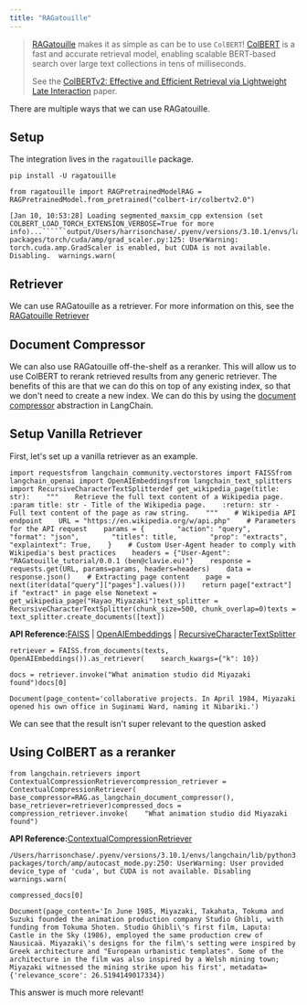 ```yaml
---
title: "RAGatouille"
---
```


> [RAGatouille](https://github.com/bclavie/RAGatouille) makes it as simple as can be to use `ColBERT`! [ColBERT](https://github.com/stanford-futuredata/ColBERT) is a fast and accurate retrieval model, enabling scalable BERT-based search over large text collections in tens of milliseconds.
>
> See the [ColBERTv2: Effective and Efficient Retrieval via Lightweight Late Interaction](https://arxiv.org/abs/2112.01488) paper.

There are multiple ways that we can use RAGatouille.

## Setup

The integration lives in the `ragatouille` package.

```
pip install -U ragatouille
```

```
from ragatouille import RAGPretrainedModelRAG = RAGPretrainedModel.from_pretrained("colbert-ir/colbertv2.0")
```

```````
[Jan 10, 10:53:28] Loading segmented_maxsim_cpp extension (set COLBERT_LOAD_TORCH_EXTENSION_VERBOSE=True for more info)...``````output/Users/harrisonchase/.pyenv/versions/3.10.1/envs/langchain/lib/python3.10/site-packages/torch/cuda/amp/grad_scaler.py:125: UserWarning: torch.cuda.amp.GradScaler is enabled, but CUDA is not available.  Disabling.  warnings.warn(
```````

## Retriever

We can use RAGatouille as a retriever. For more information on this, see the [RAGatouille Retriever](/oss/integrations/retrievers/ragatouille)

## Document Compressor

We can also use RAGatouille off-the-shelf as a reranker. This will allow us to use ColBERT to rerank retrieved results from any generic retriever. The benefits of this are that we can do this on top of any existing index, so that we don't need to create a new index. We can do this by using the [document compressor](/oss/how_to/contextual_compression) abstraction in LangChain.

## Setup Vanilla Retriever

First, let's set up a vanilla retriever as an example.

```
import requestsfrom langchain_community.vectorstores import FAISSfrom langchain_openai import OpenAIEmbeddingsfrom langchain_text_splitters import RecursiveCharacterTextSplitterdef get_wikipedia_page(title: str):    """    Retrieve the full text content of a Wikipedia page.    :param title: str - Title of the Wikipedia page.    :return: str - Full text content of the page as raw string.    """    # Wikipedia API endpoint    URL = "https://en.wikipedia.org/w/api.php"    # Parameters for the API request    params = {        "action": "query",        "format": "json",        "titles": title,        "prop": "extracts",        "explaintext": True,    }    # Custom User-Agent header to comply with Wikipedia's best practices    headers = {"User-Agent": "RAGatouille_tutorial/0.0.1 (ben@clavie.eu)"}    response = requests.get(URL, params=params, headers=headers)    data = response.json()    # Extracting page content    page = next(iter(data["query"]["pages"].values()))    return page["extract"] if "extract" in page else Nonetext = get_wikipedia_page("Hayao_Miyazaki")text_splitter = RecursiveCharacterTextSplitter(chunk_size=500, chunk_overlap=0)texts = text_splitter.create_documents([text])
```

**API Reference:**[FAISS](https://python.langchain.com/api_reference/community/vectorstores/langchain_community.vectorstores.faiss.FAISS.html) | [OpenAIEmbeddings](https://python.langchain.com/api_reference/openai/embeddings/langchain_openai.embeddings.base.OpenAIEmbeddings.html) | [RecursiveCharacterTextSplitter](https://python.langchain.com/api_reference/text_splitters/character/langchain_text_splitters.character.RecursiveCharacterTextSplitter.html)

```
retriever = FAISS.from_documents(texts, OpenAIEmbeddings()).as_retriever(    search_kwargs={"k": 10})
```

```
docs = retriever.invoke("What animation studio did Miyazaki found")docs[0]
```

```
Document(page_content='collaborative projects. In April 1984, Miyazaki opened his own office in Suginami Ward, naming it Nibariki.')
```

We can see that the result isn't super relevant to the question asked

## Using ColBERT as a reranker

```
from langchain.retrievers import ContextualCompressionRetrievercompression_retriever = ContextualCompressionRetriever(    base_compressor=RAG.as_langchain_document_compressor(), base_retriever=retriever)compressed_docs = compression_retriever.invoke(    "What animation studio did Miyazaki found")
```

**API Reference:**[ContextualCompressionRetriever](https://python.langchain.com/api_reference/langchain/retrievers/langchain.retrievers.contextual_compression.ContextualCompressionRetriever.html)

```
/Users/harrisonchase/.pyenv/versions/3.10.1/envs/langchain/lib/python3.10/site-packages/torch/amp/autocast_mode.py:250: UserWarning: User provided device_type of 'cuda', but CUDA is not available. Disabling  warnings.warn(
```

```
compressed_docs[0]
```

```
Document(page_content='In June 1985, Miyazaki, Takahata, Tokuma and Suzuki founded the animation production company Studio Ghibli, with funding from Tokuma Shoten. Studio Ghibli\'s first film, Laputa: Castle in the Sky (1986), employed the same production crew of Nausicaä. Miyazaki\'s designs for the film\'s setting were inspired by Greek architecture and "European urbanistic templates". Some of the architecture in the film was also inspired by a Welsh mining town; Miyazaki witnessed the mining strike upon his first', metadata={'relevance_score': 26.5194149017334})
```

This answer is much more relevant!
